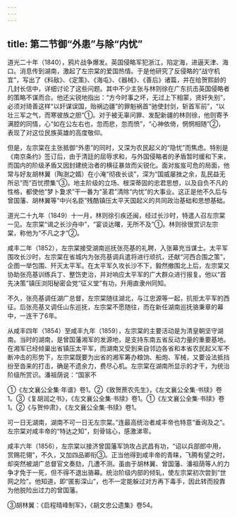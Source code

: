 ```yaml
---
---
---
```

title: 第二节御“外患”与除“内忧”
---



道光二十年（1840），鸦片战争爆发。英国侵略军犯浙江，陷定海，进逼天津、海口。消息传到湖南，激起了左宗棠的爱国热情。于是他研究了反侵略的“战守机宜”，写出了《料敌》、《定策》、《海屯》、《器械》、《善后》诸篇，并在给贺熙龄的几封长信中，详细讨论了这些问题。其中不少主张与林则徐在广东抗击英国侵略者的策略不谋而合。他还尖锐地指出：“方今时事之坏，无过上下相蒙，贤奸失别”，必须对琦善这样“以奸谋误国，贻祸边疆”的罪魁祸首“驰使封剑，斩首军前”，“以壮三军之气，而寒彼族之胆”①。对于被无辜问罪、发配新疆的林则徐，他则寄予满腔的同情，心“如在公左右也，忽而悲，忽而愤”，“心神依倚，惘惘相随”②，表现了对这位民族英雄的高度敬仰。

但是，左宗棠在主张抵御“外患”的同时，又深为农民起义的“隐忧”而焦虑。特别是《南京条约》签订后，由于清廷的屈辱求和，与外国侵略者的矛盾暂时缓和下来，而国内的阶级矛盾又因封建统治者的横征暴敛而尖锐化。面对岌岌可危的局面，他常与好友胡林翼（陶澍之婿）在小淹“彻夜长谈”，深为“国威屡挫之余，乱民益无所忌”而“百忧攒集”③。地主阶级的立场、根深蒂固的忠君思想，以及自负不凡的性格，都使他“梦卜夐求”干一番为“圣君”清除“内忧”的大事业。这正是他不久后与曾国藩、胡林翼等“中兴名臣”残酷镇压太平天国起义的共同政治基础和思想基础。

道光二十九年（1849）十一月，林则徐引疾还闽，经过长沙时，特遣人召左宗棠一见。左宗棠“谒之长沙舟中”，“宴谈达曙，无所不及”①。林则徐很赏识左宗棠，称他为“不凡之才”②。

咸丰二年（1852），左宗棠接受湖南巡抚张亮基的礼聘，入张幕充当谋士。太平军围攻长沙时，左宗棠在省城内为张亮基调兵遣将进行顽抗，还献“河西合围之策”，企图一举包围、歼灭太平军。在太平军久攻长沙不下，毅然撤围北上后，左宗棠又协助张亮基训练兵丁、整饬吏治，并对响应太平军的广大群众进行报复。他以“首先决策”镇压浏阳秘密会党“征义堂”有功，升用直隶州同知。

不久，张亮基调任湖广总督，左宗棠随往湖北，与江忠源等一起，抗拒太平军的西征。后张亮基又调任山东巡抚，左宗棠不愿随往，而在新任湖南巡抚骆秉章的幕中，一连干了6年。

从咸丰四年（1854）至咸丰九年（1859），左宗棠的主要活动是为清皇朝坚守湖南。当时的湖南，是曾国藩湘军的发源地，是支持东南五省反动力量的重要基地。在湘军已经倾巢出省镇压太平军，而湖南又受到来自邻边各省和本省农民起义军不断冲击的形势下，左宗棠既要为出省的湘军筹办粮饷、船炮、军械，又要设法抵挡纷至沓来的打击，确是不遗余力，费尽心机。左宗棠在湖南所显示的才干，为统治阶级所赏识。潘祖荫说：“国家不

①《左文襄公全集·年谱》卷1。②《致贺蔗农先生》，《左文襄公全集·书牍》卷1。③《复胡润之书》，《左文襄公全集·书牍》卷1。①《左文襄公全集·书牍》卷1。②《与贺仲肃》，《左文襄公全集·书牍》卷1。

可一日无湖南，湖南不可一日无左宗棠。”连最高统治者咸丰帝也特意“垂询及之”。左宗棠对咸丰帝的“特达之知”，刻骨铭心，感激涕零。

咸丰六年（1856），左宗棠以接济曾国藩军饷攻占武昌有功，“诏以兵部郎中用，赏赐花翎”，不久，又加四品卿衔③。正当他得到咸丰帝的青睐，飞腾有望之时，却突然被湖广总督官文奏劾，几遭不测。虽由于胡林翼、曾国藩、潘祖荫等人的力争才免于一死，但不得不退出骆幕。统治阶级内部的倾轧，使左宗棠初次尝到“世网之险”。他知道，即“匿影深山”，也不一定能躲过对方再下毒手，因此转而投靠为他脱险出过力的曾国藩。

③胡林翼：《启程晴峰制军》，《胡文忠公遗集》卷54。